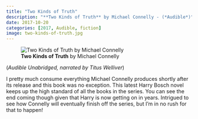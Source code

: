 ```yaml
---
title: "Two Kinds of Truth"
description: "**Two Kinds of Truth** by Michael Connelly - (*Audible*)"
date: 2017-10-20
categories: [2017, Audible, fiction]
image: two-kinds-of-truth.jpg
---
```

![**Two Kinds of Truth** by Michael Connelly](two-kinds-of-truth.jpg){fig-align="left"}

(*Audible Unabridged, narrated by Titus Welliver*)

I pretty much consume everything Michael Connelly produces shortly after its release and this book was no exception. This latest Harry Bosch novel keeps up the high standard of all the books in the series. You can see the end coming though given that Harry is now getting on in years. Intrigued to see how Connelly will eventually finish off the series, but I'm in no rush for that to happen!